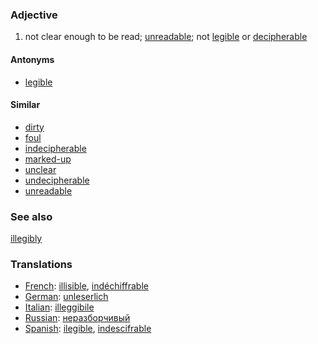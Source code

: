 === Adjective ===
# not clear enough to be read; [[unreadable]]; not [[legible]] or [[decipherable]]

====Antonyms====
*[[legible]]

====Similar====
*[[dirty]] 
*[[foul]]
*[[indecipherable]]
*[[marked-up]]
*[[unclear]]
*[[undecipherable]]
*[[unreadable]] 

===See also===
[[illegibly]]

=== Translations ===
*[[French]]: [[illisible]], [[indéchiffrable]]
*[[German]]: [[unleserlich]]
*[[Italian]]: [[illeggibile]]
*[[Russian]]: [[неразборчивый]]
*[[Spanish]]: [[ilegible]], [[indescifrable]]